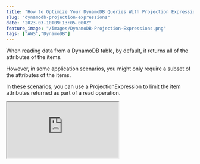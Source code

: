 ```yaml
---
title: "How to Optimize Your DynamoDB Queries With Projection Expressions in .NET"
slug: "dynamodb-projection-expressions"
date: "2023-03-10T09:13:05.000Z"
feature_image: "/images/DynamoDB-Projection-Expressions.png"
tags: ["AWS","DynamoDB"]
---
```


When reading data from a DynamoDB table, by default, it returns all of the attributes of the items.

However, in some application scenarios, you might only require a subset of the attributes of the items.

In these scenarios, you can use a ProjectionExpression to limit the item attributes returned as part of a read operation.

<iframe src="https://www.youtube.com/embed/raviybVaCdg?feature=oembed" />

In this article, let’s learn about ProjectionExpressions in DynamoDB and how to use them when building applications.

_This article is sponsored by AWS and is part of my [.NET on AWS Series](/posts/tag/aws/)._

💡

_Projection Expression is mainly used to reduce the amount of data sent over the wire when querying DynamoDB._

.NET DynamoDBContext and Projection Expressions
-----------------------------------------------

When using the `DynamoDBContext` class to query data from DynamoDB, the SDK reads all the matching properties on the .NET class passed it, which exists on the DynamoDB item.

For e.g., if the DynamoDB item has ten properties (including the partition and hash key), and if the .NET class has all the ten properties specified, it will read all those properties.

But if you specify only a subset of properties along with the Partition and hash key, it will read only those many properties.

> _When using `DynamoDBContext`, use .NET classes with just the right properties that you require for the specific scenario, when querying large amounts of data._

The .NET SDK using the High-Level API (`DynamoDBContext`), under the covers, uses reflection on the .NET Type to determine the attributes to be read from the DynamoDB table when querying.

.NET AmazonDynamoDBClient and Projection Expressions
----------------------------------------------------

When using the `AmazonDynamoDBClient`, the Low-Level API,  to query the data; since we do not specify the .NET types to perform the query, we need to pass in the attributes to be read explicitly.

By default, it reads all the properties on the DynamoDB item.

To limit the properties read, you can use the `ProjectionExpression` property on the `QueryRequest` class as a comma-separated list of values.

```csharp
[HttpGet("city-date-advanced-filter-projection")]
public async Task<IEnumerable<WeatherForecastListItem>> GetLowLevelAdvancedProjectionAsync(
```
        string cityName, DateTime startDate, int minTemp, int maxTemp)
    {
        var request = new QueryRequest()
        {
            ...
            ProjectionExpression = "CityName,Summary,TemperatureC"
        };
    }

### Reserved Keyword in ProjectionExpression

If any of the properties you want to read is a Reserved Keyword in DynamoDB, then we can use a placeholder property and then pass the actual name as part of the `ExpressionAttributeNames` property in the `QueryRequest`.

In the example below, `Date` is a reserved keyword, and you can see how to use that as part of ProjectionExpression in .NET.

```csharp
[HttpGet("city-date-advanced-filter-projection")]
public async Task<IEnumerable<WeatherForecastListItem>> GetLowLevelAdvancedProjectionAsync(
```
        string cityName, DateTime startDate, int minTemp, int maxTemp)
    {
        var request = new QueryRequest()
        {
            ...
            ProjectionExpression = "CityName,#Date,TemperatureC",
            ExpressionAttributeNames = new Dictionary<string, string>()
            {
                {"#Date", "Date"}
            },
        };
    }
    

We saw this same pattern of passing reserved keywords as placeholders when exploring different ways to query in DynamoDB.

[

5 Ways To Query Data From Amazon DynamoDB using .NET

Querying is an essential operation in DynamoDB. It allows you to filter and select items in your database based on your application and user needs. When moving over to DynamoDB from more traditional relational databases like SQL Server, you must understand the different ways you can retrieve data…

![](/images/logo-512x512.png)Rahul NathRahul Pulikkot Nath

![](/images/DynamoDB-Querying-new.png)

](/posts/dynamodb-querying-dotnet/)

### Projection Expression with List Index

DynamoDB also supports projecting specific items from a list object.

For example, we have a property `WeatherDetails`, which is a list property, and we only want to read the first item of that list.

We can use the ‘\[n\]’ to indicate specific item positions in the list, where n is the zero-based list index.

The below expression returns the second item in the list when we query.

`ProjectionExpression = "CityName,#Date,TemperatureC,WeatherDetails[1]"`

If no items are in the specified index position, it returns an empty list.

We can also specify multiple index positions to be returned as part of the same query. We need to specify multiple index properties just like we would provide multiple property names.

The below expression returns the first and the second item in the `WeatherDetails` list if they exist.

`ProjectionExpression = "CityName,#Date,WeatherDetails[0], WeatherDetails[1]"`

### Projection Expression and Large Items

Projection Expressions are evaluated in DynamoDB after the items are read and the 1MB limit has been reached.

So you cannot use projection expressions to ignore large attributes on items and get more results in a query.

> _ProjectionExpressions are evaluated after the 1MB read limit has reached. So it cannot be used to ignore large attributes on items, to get more results when querying._

It would be best to create a secondary index for those scenarios where you want to ignore large attributes and read more data when querying DynamoDB.

I hope this helps you understand Projection Expressions and how you can use that when querying data from DynamoDB using .NET.